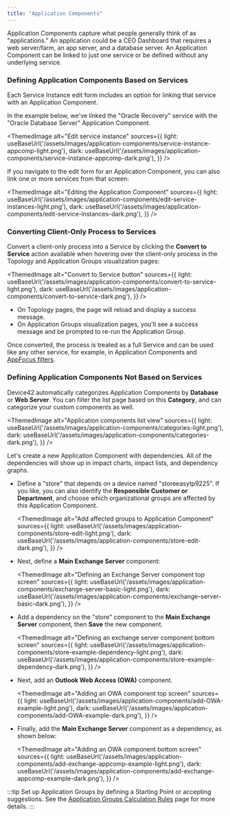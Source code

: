 ```yaml
---
title: "Application Components"
---
```



Application Components capture what people generally think of as "applications." An application could be a CEO Dashboard that requires a web server/farm, an app server, and a database server. An Application Component can be linked to just one service or be defined without any underlying service.

### Defining Application Components Based on Services

Each Service Instance edit form includes an option for linking that service with an Application Component.

In the example below, we've linked the "Oracle Recovery" service with the "Oracle Database Server" Application Component.

<ThemedImage
  alt="Edit service instance"
  sources={{
    light: useBaseUrl('/assets/images/application-components/service-instance-appcomp-light.png'),
    dark: useBaseUrl('/assets/images/application-components/service-instance-appcomp-dark.png'),
  }}
/>

If you navigate to the edit form for an Application Component, you can also link one or more services from that screen:

<ThemedImage
  alt="Editing the Application Component"
  sources={{
    light: useBaseUrl('/assets/images/application-components/edit-service-instances-light.png'),
    dark: useBaseUrl('/assets/images/application-components/edit-service-instances-dark.png'),
  }}
/>

### Converting Client-Only Process to Services

Convert a client-only process into a Service by clicking the **Convert to Service** action available when hovering over the client-only process in the Topology and Application Groups visualization pages:

<ThemedImage
  alt="Convert to Service button"
  sources={{
    light: useBaseUrl('/assets/images/application-components/convert-to-service-light.png'),
    dark: useBaseUrl('/assets/images/application-components/convert-to-service-dark.png'),
  }}
/>

- On Topology pages, the page will reload and display a success message.
- On Application Groups visualization pages, you'll see a success message and be prompted to re-run the Application Group. 
  
Once converted, the process is treated as a full Service and can be used like any other service, for example, in Application Components and [AppFocus filters](apps/application-groups/calculation-rules/index.mdx).

### Defining Application Components Not Based on Services

Device42 automatically categorizes Application Components by **Database** or **Web Server**. You can filter the list page based on this **Category**, and can categorize your custom components as well.

<ThemedImage
  alt="Application components list view"
  sources={{
    light: useBaseUrl('/assets/images/application-components/categories-light.png'),
    dark: useBaseUrl('/assets/images/application-components/categories-dark.png'),
  }}
/>

Let's create a new Application Component with dependencies. All of the dependencies will show up in impact charts, impact lists, and dependency graphs.

- Define a "store" that depends on a device named "storeeasytp9225". If you like, you can also identify the **Responsible Customer or Department**, and choose which organizational groups are affected by this Application Component.

  <ThemedImage
    alt="Add affected groups to Application Component"
    sources={{
      light: useBaseUrl('/assets/images/application-components/store-edit-light.png'),
      dark: useBaseUrl('/assets/images/application-components/store-edit-dark.png'),
    }}
  />


- Next, define a **Main Exchange Server** component:

  <ThemedImage
    alt="Defining an Exchange Server component top screen"
    sources={{
      light: useBaseUrl('/assets/images/application-components/exchange-server-basic-light.png'),
      dark: useBaseUrl('/assets/images/application-components/exchange-server-basic-dark.png'),
    }}
  />

- Add a dependency on the "store" component to the **Main Exchange Server** component, then **Save** the new component.
  
  <ThemedImage
    alt="Defining an exchange server component bottom screen"
    sources={{
      light: useBaseUrl('/assets/images/application-components/store-example-dependency-light.png'),
      dark: useBaseUrl('/assets/images/application-components/store-example-dependency-dark.png'),
    }}
  />

- Next, add an **Outlook Web Access (OWA)** component.

  <ThemedImage
    alt="Adding an OWA component top screen"
    sources={{
      light: useBaseUrl('/assets/images/application-components/add-OWA-example-light.png'),
      dark: useBaseUrl('/assets/images/application-components/add-OWA-example-dark.png'),
    }}
  />

- Finally, add the **Main Exchange Server** component as a dependency, as shown below:

  <ThemedImage
    alt="Adding an OWA component bottom screen"
    sources={{
      light: useBaseUrl('/assets/images/application-components/add-exchange-appcomp-example-light.png'),
      dark: useBaseUrl('/assets/images/application-components/add-exchange-appcomp-example-dark.png'),
    }}
  />

:::tip
Set up Application Groups by defining a Starting Point or accepting suggestions. See the [Application Groups Calculation Rules](/apps/application-groups/calculation-rules) page for more details.
:::
